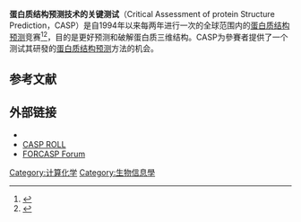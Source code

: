 '''蛋白质结构预测技术的关键测试'''（Critical Assessment of protein Structure Prediction，CASP）是自1994年以来每两年进行一次的全球范围内的[[蛋白质结构预测|蛋白质结构预测]]竞赛<ref>{{Cite journal|title=A large-scale experiment to assess protein structure prediction methods|url=https://zenodo.org/record/1229334|last=Moult, J.|journal=Proteins|issue=3|doi=10.1002/prot.340230303|year=1995|volume=23|pages=ii–iv|pmid=8710822|display-authors=etal|access-date=2020-12-03|archive-date=2020-10-31|archive-url=https://web.archive.org/web/20201031093757/https://zenodo.org/record/1229334|dead-url=no}}</ref><ref>{{Cite web|title=“阿尔法折叠”精准预测蛋白质三维结构|url=http://www.xinhuanet.com/science/2020-12/02/c_139557017.htm|accessdate=|author=科技日報|date=|format=|publisher=|language=|archive-date=2020-12-05|archive-url=https://web.archive.org/web/20201205143037/http://www.xinhuanet.com/science/2020-12/02/c_139557017.htm|dead-url=no}}</ref>，目的是更好预测和破解蛋白质三维结构。CASP为參賽者提供了一个测试其研發的[[蛋白质结构预测|蛋白质结构预测]]方法的机会。

== 参考文献 ==
{{Reflist|2}}

== 外部链接 ==

* {{Official website|http://predictioncenter.org/}}
* [http://predictioncenter.org/casproll/index.cgi CASP ROLL] {{Wayback|url=http://predictioncenter.org/casproll/index.cgi |date=20170820161745 }}
* [http://predictioncenter.org/forcasp/ FORCASP Forum] {{Wayback|url=http://predictioncenter.org/forcasp/ |date=20201201014643 }}

[[Category:计算化学|Category:计算化学]]
[[Category:生物信息學|Category:生物信息學]]